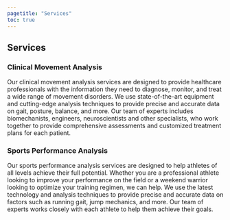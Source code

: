```yaml
---
pagetitle: "Services"
toc: true
---
```


## Services

### Clinical Movement Analysis
Our clinical movement analysis services are designed to provide healthcare professionals with the information they need to diagnose, monitor, and treat a wide range of movement disorders. We use state-of-the-art equipment and cutting-edge analysis techniques to provide precise and accurate data on gait, posture, balance, and more. Our team of experts includes biomechanists, engineers, neuroscientists and other specialists, who work together to provide comprehensive assessments and customized treatment plans for each patient.

### Sports Performance Analysis
Our sports performance analysis services are designed to help athletes of all levels achieve their full potential. Whether you are a professional athlete looking to improve your performance on the field or a weekend warrior looking to optimize your training regimen, we can help. We use the latest technology and analysis techniques to provide precise and accurate data on factors such as running gait, jump mechanics, and more. Our team of experts works closely with each athlete to help them achieve their goals.
